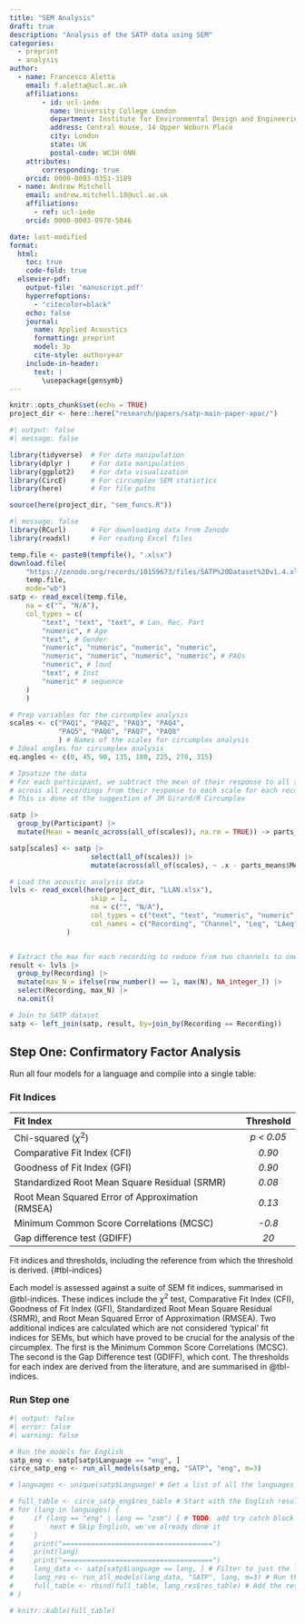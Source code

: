 ```yaml
---
title: "SEM Analysis"
draft: true
description: "Analysis of the SATP data using SEM"
categories: 
  - preprint
  - analysis
author:
  - name: Francesco Aletta
    email: f.aletta@ucl.ac.uk
    affiliations: 
        - id: ucl-iede
          name: University College London
          department: Institute for Environmental Design and Engineering
          address: Central House, 14 Upper Woburn Place
          city: London
          state: UK
          postal-code: WC1H 0NN
    attributes:
        corresponding: true
    orcid: 0000-0003-0351-3189
  - name: Andrew Mitchell
    email: andrew.mitchell.18@ucl.ac.uk
    affiliations:
      - ref: ucl-iede
    orcid: 0000-0003-0978-5046

date: last-modified
format:
  html:
    toc: true
    code-fold: true
  elsevier-pdf:
    output-file: 'manuscript.pdf'
    hyperrefoptions: 
      - "citecolor=black"
    echo: false
    journal:
      name: Applied Acoustics
      formatting: preprint
      model: 3p
      cite-style: authoryear
    include-in-header: 
      text: |
        \usepackage{gensymb}
---
```


```r
knitr::opts_chunk$set(echo = TRUE)
project_dir <- here::here("research/papers/satp-main-paper-apac/")
```

```r
#| output: false
#| message: false

library(tidyverse)  # For data manipulation
library(dplyr )     # For data manipulation
library(ggplot2)    # For data visualization
library(CircE)      # For circumplex SEM statistics
library(here)       # For file paths

source(here(project_dir, "sem_funcs.R"))

```

```r
#| message: false
library(RCurl)      # For downloading data from Zenodo
library(readxl)     # For reading Excel files

temp.file <- paste0(tempfile(), ".xlsx")
download.file(
    "https://zenodo.org/records/10159673/files/SATP%20Dataset%20v1.4.xlsx",
    temp.file,
    mode="wb")
satp <- read_excel(temp.file,
    na = c("", "N/A"),
    col_types = c(
        "text", "text", "text", # Lan, Rec, Part
        "numeric", # Age
        "text", # Gender
        "numeric", "numeric", "numeric", "numeric", 
        "numeric", "numeric", "numeric", "numeric", # PAQs
        "numeric", # loud
        "text", # Inst
        "numeric" # sequence
    )
    )

```

```r

# Prep variables for the circumplex analysis
scales <- c("PAQ1", "PAQ2", "PAQ3", "PAQ4",
            "PAQ5", "PAQ6", "PAQ7", "PAQ8"
            ) # Names of the scales for circumplex analysis
# Ideal angles for circumplex analysis
eq.angles <- c(0, 45, 90, 135, 180, 225, 270, 315) 

# Ipsatize the data
# For each participant, we subtract the mean of their response to all scales
# across all recordings from their response to each scale for each recording
# This is done at the suggestion of JM Girard/R Circumplex

satp |> 
  group_by(Participant) |>
  mutate(Mean = mean(c_across(all_of(scales)), na.rm = TRUE)) -> parts_means

satp[scales] <- satp |>
                    select(all_of(scales)) |>
                    mutate(across(all_of(scales), ~ .x - parts_means$Mean))

```


```r
# Load the acoustic analysis data
lvls <- read_excel(here(project_dir, "LLAN.xlsx"),
                    skip = 1,
                    na = c("", "N/A"),
                    col_types = c("text", "text", "numeric", "numeric", "numeric", "numeric"),
                    col_names = c("Recording", "Channel", "Leq", "LAeq", "N", "LA90")
              )


# Extract the max for each recording to reduce from two channels to one
result <- lvls |>
  group_by(Recording) |>
  mutate(max_N = ifelse(row_number() == 1, max(N), NA_integer_)) |>
  select(Recording, max_N) |>
  na.omit()

# Join to SATP dataset
satp <- left_join(satp, result, by=join_by(Recording == Recording))
```

## Step One: Confirmatory Factor Analysis

Run all four models for a language and compile into a single table:

### Fit Indices

| **Fit Index**                                     | **Threshold** |
| :------------------------------------------------ | :-----------: |
| Chi-squared ($\chi^2$)                            | *p < 0.05*    |
| Comparative Fit Index (CFI)                       | *0.90*        |
| Goodness of Fit Index (GFI)                       | *0.90*        |
| Standardized Root Mean Square Residual  (SRMR)    | *0.08*        |
| Root Mean Squared Error of  Approximation (RMSEA) | *0.13*        |
| Minimum Common Score Correlations  (MCSC)         | *-0.8*        |
| Gap difference test (GDIFF)                       | *20*          |

Fit indices and thresholds, including the reference from which the threshold is derived. {#tbl-indices}


Each model is assessed against a suite of SEM fit indices, summarised in @tbl-indices. These indices include the $\chi^2$ test, Comparative Fit Index (CFI), Goodness of Fit Index (GFI), Standardized Root Mean Square Residual (SRMR), and Root Mean Squared Error of Approximation (RMSEA). Two additional indices are calculated which are not considered 'typical' fit indices for SEMs, but which have proved to be crucial for the analysis of the circumplex. The first is the Minimum Common Score Correlations (MCSC). The second is the Gap Difference test (GDIFF), which cont. The thresholds for each index are derived from the literature, and are summarised in @tbl-indices.

### Run Step one

```r
#| output: false
#| error: false
#| warning: false

# Run the models for English
satp_eng <- satp[satp$Language == "eng", ]
circe_satp_eng <- run_all_models(satp_eng, "SATP", "eng", m=3)

# languages <- unique(satp$Language) # Get a list of all the languages

# full_table <- circe_satp_eng$res_table # Start with the English results
# for (lang in languages) {
#     if (lang == "eng" | lang == "zsm") { # TODO: add try catch block
#         next # Skip English, we've already done it
#     }
#     print("=====================================")
#     print(lang)
#     print("=====================================")
#     lang_data <- satp[satp$Language == lang, ] # Filter to just the language we want
#     lang_res <- run_all_models(lang_data, "SATP", lang, m=3) # Run the models
#     full_table <- rbind(full_table, lang_res$res_table) # Add the results to the table
# }
```

```r
# knitr::kable(full_table)
```


